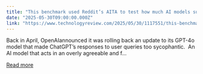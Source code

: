 ```yaml
---
title: "This benchmark used Reddit’s AITA to test how much AI models suck up to us"
date: "2025-05-30T09:00:00.000Z"
link: "https://www.technologyreview.com/2025/05/30/1117551/this-benchmark-used-reddits-aita-to-test-how-much-ai-models-suck-up-to-us/"
---
```


Back in April, OpenAIannounced it was rolling back an update to its GPT-4o model that made ChatGPT’s responses to user queries too sycophantic.&#160; An AI model that acts in an overly agreeable and f...

[Read more](https://www.technologyreview.com/2025/05/30/1117551/this-benchmark-used-reddits-aita-to-test-how-much-ai-models-suck-up-to-us/)
